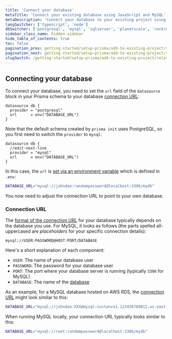 ```yaml
---
title: 'Connect your database'
metaTitle: 'Connect your existing database using JavaScript and MySQL'
metaDescription: 'Connect your database to your existing project using JavaScript and MySQL'
langSwitcher: ['typescript', 'node']
dbSwitcher: ['postgresql', 'mysql', 'sqlserver', 'planetscale', 'cockroachdb', 'prisma-postgres']
sidebar_class_name: hidden-sidebar
hide_table_of_contents: true
toc: false
pagination_prev: getting-started/setup-prisma/add-to-existing-project/relational-databases-node-mysql
pagination_next: getting-started/setup-prisma/add-to-existing-project/relational-databases/introspection-node-mysql
slugSwitch: /getting-started/setup-prisma/add-to-existing-project/relational-databases/connect-your-database-
---
```


## Connecting your database

To connect your database, you need to set the `url` field of the `datasource` block in your Prisma schema to your database [connection URL](/orm/reference/connection-urls):

```prisma file=prisma/schema.prisma showLineNumbers
datasource db {
  provider = "postgresql"
  url      = env("DATABASE_URL")
}
```

Note that the default schema created by `prisma init` uses PostgreSQL, so you first need to switch the `provider` to `mysql`:

```prisma file=prisma/schema.prisma highlight=2;edit showLineNumbers
datasource db {
  //edit-next-line
  provider = "mysql"
  url      = env("DATABASE_URL")
}
```

In this case, the `url` is [set via an environment variable](/orm/prisma-schema/overview#accessing-environment-variables-from-the-schema) which is defined in `.env`:

```bash file=.env
DATABASE_URL="mysql://johndoe:randompassword@localhost:3306/mydb"
```

You now need to adjust the connection URL to point to your own database.

<h3 id="connection-url">Connection URL</h3>

The [format of the connection URL](/orm/reference/connection-urls) for your database typically depends on the database you use. For MySQL, it looks as follows (the parts spelled all-uppercased are _placeholders_ for your specific connection details):

```no-lines
mysql://USER:PASSWORD@HOST:PORT/DATABASE
```

Here's a short explanation of each component:

-   `USER`: The name of your database user
-   `PASSWORD`: The password for your database user
-   `PORT`: The port where your database server is running (typically `3306` for MySQL)
-   `DATABASE`: The name of the [database](https://dev.mysql.com/doc/refman/8.0/en/creating-database.html)

As an example, for a MySQL database hosted on AWS RDS, the [connection URL](/orm/reference/connection-urls) might look similar to this:

```bash file=.env
DATABASE_URL="mysql://johndoe:XXX@mysql–instance1.123456789012.us-east-1.rds.amazonaws.com:3306/mydb"
```

When running MySQL locally, your connection URL typically looks similar to this:

```bash file=.env
DATABASE_URL="mysql://root:randompassword@localhost:3306/mydb"
```

